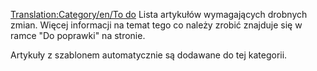 [[Translation:Category/en/To do]]
Lista artykułów wymagających drobnych zmian. Więcej informacji na temat tego co należy zrobić znajduje się w ramce "Do poprawki" na stronie.

Artykuły z szablonem {{en/S|pl/Do poprawki}} automatycznie są dodawane do tej kategorii.

